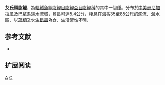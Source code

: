 {{Speciesbox 
| color = pink
| taxon = Carlana eigenmanni
| status = NE
| status_system = IUCN3.1
| authority =  [[Meek|Meek]], 1912
| synonyms = *''Cheirodon eigenmanni''<br /><small>Meek, 1912</small>
*''Rhoadsia eigenmanni''<br /><small>Meek, 1912</small>
}}
'''艾氏頭脂鯉'''，為[[輻鰭魚綱|輻鰭魚綱]][[脂鯉目|脂鯉目]][[脂鯉亞目|脂鯉亞目]][[脂鯉科|脂鯉科]]的其中一個[[種|種]]。分布於[[中美洲|中美洲]][[尼加拉瓜|尼加拉瓜]]及[[巴拿馬|巴拿馬]]淡水流域，體長可達5.4公分，棲息在海拔35至85公尺的溪流、洄水區，以[[藻類|藻類]]及水生[[昆蟲|昆蟲]]為食，生活習性不明。

==参考文献==
{{reflist}}
{{refbegin}}
*{{FishBase_species|genus=Carlana|species=eigenmanni |year=2014|month=1}}
{{refend}}

== 扩展阅读 ==
{{refbegin}}
{{wikispecies-inline|Carlana eigenmanni |艾氏頭脂鯉}}
{{refend}}
{{Taxonbar|from=Q5041126}}

[[Category:頭脂鯉屬|A]]
[[Category:1912年描述的魚類|C]]

{{魚類小作品}}